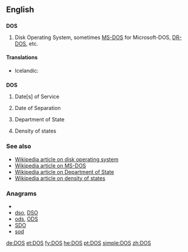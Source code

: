 {{also|DoS}}
==English==

==={{acronym}}===
'''DOS'''

# {{computing}} Disk Operating System, sometimes [[MS-DOS]] for Microsoft-DOS, [[DR-DOS]], etc.

====Translations====
{{trans-top|Disk Operating System}}
*Icelandic: {{t|is|diskstýrikerfi|n}}
{{trans-bottom}}

==={{initialism}}===
'''DOS'''

# {{military}} Date[s] of Service
# {{military}} Date of Separation
# {{US}} Department of State
# {{science}} Density of states

===See also===
* [[w:DOS_%28disambiguation%29|Wikipedia article on disk operating system]]
* [[w:MS-DOS|Wikipedia article on MS-DOS]]
* [[w:United States Department of State|Wikipedia article on Department of State]]
* [[w:Density_of_states|Wikipedia article on density of states]]

===Anagrams===
* {{alphagram|dos}}
* [[dso#English|dso]], [[DSO#English|DSO]]
* [[ods#English|ods]], [[ODS#English|ODS]]
* [[SDO#English|SDO]]
* [[sod#English|sod]]


[[de:DOS]]
[[et:DOS]]
[[fy:DOS]]
[[he:DOS]]
[[pt:DOS]]
[[simple:DOS]]
[[zh:DOS]]